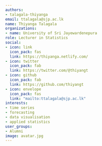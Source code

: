 ```yaml
---
authors:
- talagala-thiyanga
email: ttalagala@sjp.ac.lk
name: Thiyanga Talagala
organizations:
- name: University of Sri Jayewardenepura
role: Lecturer in Statistics
social:
- icon: link
  icon_pack: fas
  link: https://thiyanga.netlify.com/
- icon: twitter
  icon_pack: fab
  link: https://twitter.com/@thiyangt
- icon: github
  icon_pack: fab
  link: https://github.com/thiyangt
- icon: envelope
  icon_pack: fas
  link: "mailto:ttalagala@sjp.ac.lk"
interests:
- time series
- forecasting
- data visualisation
- applied statistics
user_groups:
- Alumni
image: avatar.jpg
---
```

